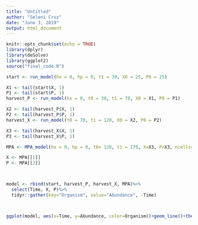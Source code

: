 ```yaml
---
title: "Untitled"
author: "Seleni Cruz"
date: "June 3, 2019"
output: html_document
---
```


```r
knitr::opts_chunk$set(echo = TRUE)
library(dplyr)
library(deSolve)
library(ggplot2)
source("final_code.R")

```

```r
start <- run_model(hx = 0, hp = 0, t1 = 30, X0 = 25, P0 = 25)

X1 <- tail(start$X, 1)
P1 <- tail(start$P, 1)
harvest_P <- run_model(hx = 0, t0 = 30, t1 = 70, X0 = X1, P0 = P1)

X2 <- tail(harvest_P$X, 1)
P2 <- tail(harvest_P$P, 1)
harvest_X <- run_model(t0 = 70, t1 = 120, X0 = X2, P0 = P2)

X3 <- tail(harvest_X$X, 1)
P3 <- tail(harvest_X$P, 1)

MPA <- MPA_model(hx = 0, hp = 0, t0= 120, t1 = 170, X=X3, P=X3, ncells=10, MPA_width=10)

X <- MPA[[1]]
P <- MPA[[2]]



model <- rbind(start, harvest_P, harvest_X, MPA)%>%
  select(Time, X, P)%>%
  tidyr::gather(key="Organism", value="Abundance", -Time)



ggplot(model, aes(x=Time, y=Abundance, color=Organism))+geom_line()+theme_classic()
```

